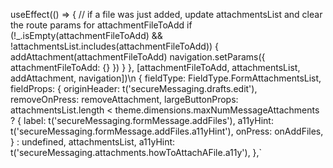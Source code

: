 
 useEffect(() => {
    // if a file was just added, update attachmentsList and clear the route params for attachmentFileToAdd
    if (!_.isEmpty(attachmentFileToAdd) && !attachmentsList.includes(attachmentFileToAdd)) {
      addAttachment(attachmentFileToAdd)
      navigation.setParams({ attachmentFileToAdd: {} })
    }
  }, [attachmentFileToAdd, attachmentsList, addAttachment, navigation])\n
{
    fieldType: FieldType.FormAttachmentsList,
    fieldProps: {
    originHeader: t('secureMessaging.drafts.edit'),
    removeOnPress: removeAttachment,
    largeButtonProps:
        attachmentsList.length < theme.dimensions.maxNumMessageAttachments
        ? {
            label: t('secureMessaging.formMessage.addFiles'),
            a11yHint: t('secureMessaging.formMessage.addFiles.a11yHint'),
            onPress: onAddFiles,
            }
        : undefined,
    attachmentsList,
    a11yHint: t('secureMessaging.attachments.howToAttachAFile.a11y'),
},`

<HooksInfo componentName="useAttachments" example={exampleString}/>